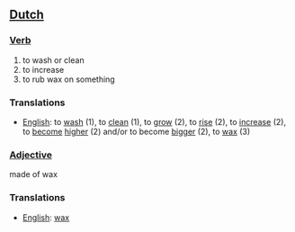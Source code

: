 ==[[Dutch]]==

===[[Verb]]===

#to wash or clean
#to increase
#to rub wax on something

===Translations===

*[[English]]: to [[wash]] (1), to [[clean]] (1), to [[grow]] (2), to [[rise]] (2), to [[increase]] (2), to [[become]] [[high]]er (2) and/or to become [[big]]ger (2), to [[wax]] (3)

===[[Adjective]]===

made of wax

===Translations===

*[[English]]: [[wax]]